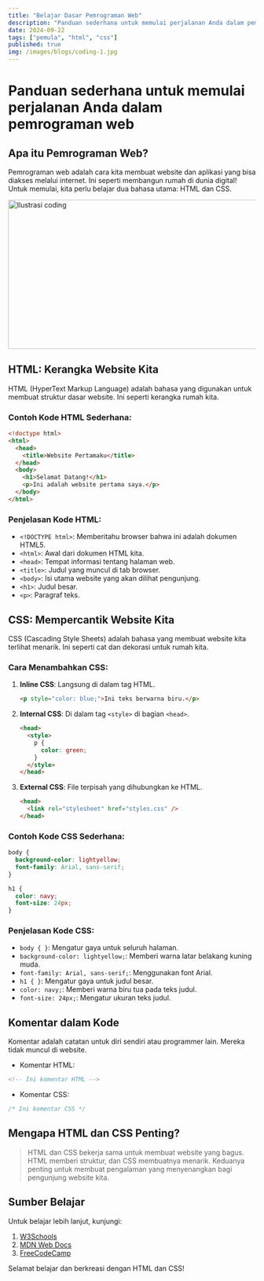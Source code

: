 ```yaml
---
title: "Belajar Dasar Pemrograman Web"
description: "Panduan sederhana untuk memulai perjalanan Anda dalam pemrograman web dengan HTML dan CSS."
date: 2024-09-22
tags: ["pemula", "html", "css"]
published: true
img: /images/blogs/coding-1.jpg
---
```


# Panduan sederhana untuk memulai perjalanan Anda dalam pemrograman web

## Apa itu Pemrograman Web?

Pemrograman web adalah cara kita membuat website dan aplikasi yang bisa diakses melalui internet. Ini seperti membangun rumah di dunia digital! Untuk memulai, kita perlu belajar dua bahasa utama: HTML dan CSS.

<Image src="/images/blogs/coding-1.jpg" width="718" height="304" alt="Ilustrasi coding" />

## HTML: Kerangka Website Kita

HTML (HyperText Markup Language) adalah bahasa yang digunakan untuk membuat struktur dasar website. Ini seperti kerangka rumah kita.

### Contoh Kode HTML Sederhana:

```html
<!doctype html>
<html>
  <head>
    <title>Website Pertamaku</title>
  </head>
  <body>
    <h1>Selamat Datang!</h1>
    <p>Ini adalah website pertama saya.</p>
  </body>
</html>
```

### Penjelasan Kode HTML:

- `<!DOCTYPE html>`: Memberitahu browser bahwa ini adalah dokumen HTML5.
- `<html>`: Awal dari dokumen HTML kita.
- `<head>`: Tempat informasi tentang halaman web.
- `<title>`: Judul yang muncul di tab browser.
- `<body>`: Isi utama website yang akan dilihat pengunjung.
- `<h1>`: Judul besar.
- `<p>`: Paragraf teks.

## CSS: Mempercantik Website Kita

CSS (Cascading Style Sheets) adalah bahasa yang membuat website kita terlihat menarik. Ini seperti cat dan dekorasi untuk rumah kita.

### Cara Menambahkan CSS:

1. **Inline CSS**: Langsung di dalam tag HTML.

   ```html
   <p style="color: blue;">Ini teks berwarna biru.</p>
   ```

2. **Internal CSS**: Di dalam tag `<style>` di bagian `<head>`.

   ```html
   <head>
     <style>
       p {
         color: green;
       }
     </style>
   </head>
   ```

3. **External CSS**: File terpisah yang dihubungkan ke HTML.
   ```html
   <head>
     <link rel="stylesheet" href="styles.css" />
   </head>
   ```

### Contoh Kode CSS Sederhana:

```css
body {
  background-color: lightyellow;
  font-family: Arial, sans-serif;
}

h1 {
  color: navy;
  font-size: 24px;
}
```

### Penjelasan Kode CSS:

- `body { }`: Mengatur gaya untuk seluruh halaman.
- `background-color: lightyellow;`: Memberi warna latar belakang kuning muda.
- `font-family: Arial, sans-serif;`: Menggunakan font Arial.
- `h1 { }`: Mengatur gaya untuk judul besar.
- `color: navy;`: Memberi warna biru tua pada teks judul.
- `font-size: 24px;`: Mengatur ukuran teks judul.

## Komentar dalam Kode

Komentar adalah catatan untuk diri sendiri atau programmer lain. Mereka tidak muncul di website.

- Komentar HTML:

```html
<!-- Ini komentar HTML -->
```

- Komentar CSS:

```css
/* Ini komentar CSS */
```

## Mengapa HTML dan CSS Penting?

> HTML dan CSS bekerja sama untuk membuat website yang bagus. HTML memberi struktur, dan CSS membuatnya menarik. Keduanya penting untuk membuat pengalaman yang menyenangkan bagi pengunjung website kita.

## Sumber Belajar

Untuk belajar lebih lanjut, kunjungi:

1. [W3Schools](https://www.w3schools.com)
2. [MDN Web Docs](https://developer.mozilla.org)
3. [FreeCodeCamp](https://www.freecodecamp.org)

Selamat belajar dan berkreasi dengan HTML dan CSS!
